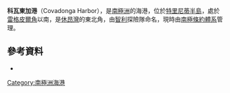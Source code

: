 {{Coord|63|19|S|57|55|W|source:GNIS|display=title}}

'''科瓦東加港'''（Covadonga Harbor），是[[南極洲|南極洲]]的海港，位於[[特里尼蒂半島|特里尼蒂半島]]，處於[[雷格皮爾角|雷格皮爾角]]以南，是[[休昂灣|休昂灣]]的東北角，由[[智利|智利]]探險隊命名，現時由[[南極條約體系|南極條約體系]]管理。

==參考資料==
* {{usgs-gazetteer|id=3227}}

{{Antarctica-geo-stub}}
[[Category:南極洲海港|Category:南極洲海港]]